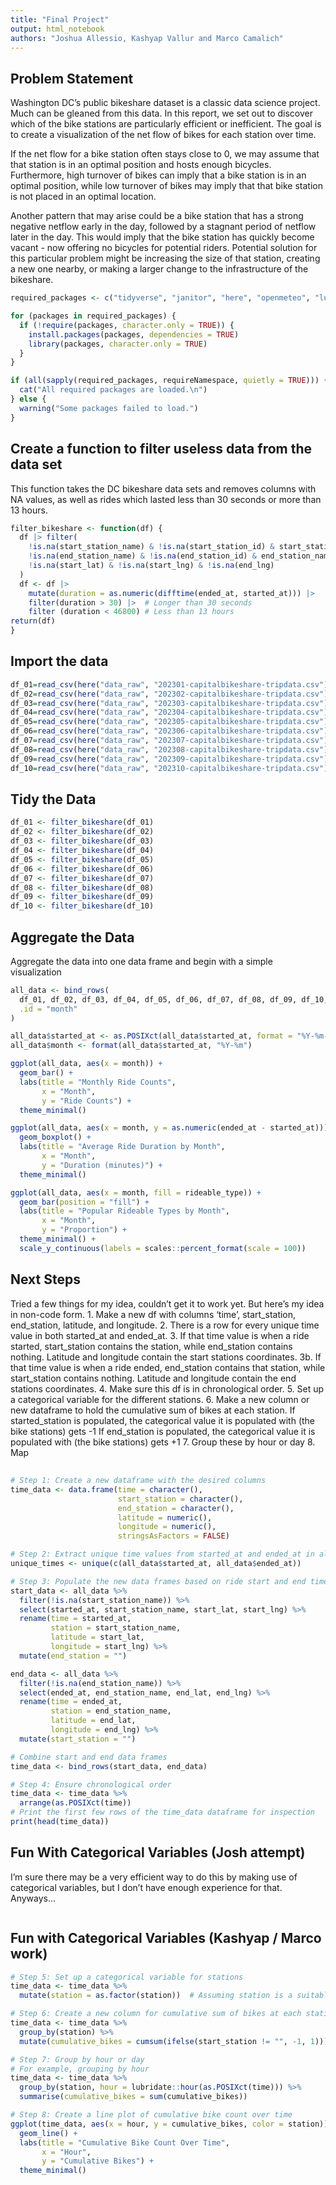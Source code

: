```yaml
---
title: "Final Project"
output: html_notebook
authors: "Joshua Allessio, Kashyap Vallur and Marco Camalich"
---
```


## Problem Statement
Washington DC's public bikeshare dataset is a classic data science project. Much can be gleaned from this data. In this report, we set out to discover which of the bike stations are particularly efficient or inefficient. The goal is to create a visualization of the net flow of bikes for each station over time. 

If the net flow for a bike station often stays close to 0, we may assume that that station is in an optimal position and hosts enough bicycles. Furthermore, high turnover of bikes can imply that a bike station is in an optimal position, while low turnover of bikes may imply that that bike station is not placed in an optimal location. 

Another pattern that may arise could be a bike station that has a strong negative netflow early in the day, followed by a stagnant period of netflow later in the day. This would imply that the bike station has quickly become vacant - now offering no bicycles for potential riders. Potential solution for this particular problem might be increasing the size of that station, creating a new one nearby, or making a larger change to the infrastructure of the bikeshare. 


```r
required_packages <- c("tidyverse", "janitor", "here", "openmeteo", "lubridate", "forcats", "dplyr")

for (packages in required_packages) {
  if (!require(packages, character.only = TRUE)) {
    install.packages(packages, dependencies = TRUE)
    library(packages, character.only = TRUE)
  }
}

if (all(sapply(required_packages, requireNamespace, quietly = TRUE))) {
  cat("All required packages are loaded.\n")
} else {
  warning("Some packages failed to load.")
}

```

## Create a function to filter useless data from the data set
This function takes the DC bikeshare data sets and removes columns with NA values, as well as rides which lasted
less than 30 seconds or more than 13 hours. 
```r
filter_bikeshare <- function(df) {
  df |> filter(
    !is.na(start_station_name) & !is.na(start_station_id) & start_station_name != "" & start_station_id != "" &
    !is.na(end_station_name) & !is.na(end_station_id) & end_station_name != "" & end_station_id != "" &
    !is.na(start_lat) & !is.na(start_lng) & !is.na(end_lng)    
  )
  df <- df |> 
    mutate(duration = as.numeric(difftime(ended_at, started_at))) |>  
    filter(duration > 30) |>  # Longer than 30 seconds
    filter (duration < 46800) # Less than 13 hours
return(df)
}
```


## Import the data
```r
df_01=read_csv(here("data_raw", "202301-capitalbikeshare-tripdata.csv"))
df_02=read_csv(here("data_raw", "202302-capitalbikeshare-tripdata.csv"))
df_03=read_csv(here("data_raw", "202303-capitalbikeshare-tripdata.csv"))
df_04=read_csv(here("data_raw", "202304-capitalbikeshare-tripdata.csv"))
df_05=read_csv(here("data_raw", "202305-capitalbikeshare-tripdata.csv"))
df_06=read_csv(here("data_raw", "202306-capitalbikeshare-tripdata.csv"))
df_07=read_csv(here("data_raw", "202307-capitalbikeshare-tripdata.csv"))
df_08=read_csv(here("data_raw", "202308-capitalbikeshare-tripdata.csv"))
df_09=read_csv(here("data_raw", "202309-capitalbikeshare-tripdata.csv"))
df_10=read_csv(here("data_raw", "202310-capitalbikeshare-tripdata.csv"))
```

## Tidy the Data
```r
df_01 <- filter_bikeshare(df_01)
df_02 <- filter_bikeshare(df_02)
df_03 <- filter_bikeshare(df_03)
df_04 <- filter_bikeshare(df_04)
df_05 <- filter_bikeshare(df_05)
df_06 <- filter_bikeshare(df_06)
df_07 <- filter_bikeshare(df_07)
df_08 <- filter_bikeshare(df_08)
df_09 <- filter_bikeshare(df_09)
df_10 <- filter_bikeshare(df_10)
```


## Aggregate the Data
Aggregate the data into one data frame and begin with a simple visualization
```r
all_data <- bind_rows(
  df_01, df_02, df_03, df_04, df_05, df_06, df_07, df_08, df_09, df_10,
  .id = "month"
)

all_data$started_at <- as.POSIXct(all_data$started_at, format = "%Y-%m-%d %H:%M:%S")
all_data$month <- format(all_data$started_at, "%Y-%m")

ggplot(all_data, aes(x = month)) +
  geom_bar() +
  labs(title = "Monthly Ride Counts",
       x = "Month",
       y = "Ride Counts") +
  theme_minimal()
```

```r
ggplot(all_data, aes(x = month, y = as.numeric(ended_at - started_at))) +
  geom_boxplot() +
  labs(title = "Average Ride Duration by Month",
       x = "Month",
       y = "Duration (minutes)") +
  theme_minimal()
```

```r
ggplot(all_data, aes(x = month, fill = rideable_type)) +
  geom_bar(position = "fill") +
  labs(title = "Popular Rideable Types by Month",
       x = "Month",
       y = "Proportion") +
  theme_minimal() +
  scale_y_continuous(labels = scales::percent_format(scale = 100))
```



## Next Steps
Tried a few things for my idea, couldn't get it to work yet. But here's my idea in non-code form. 
1. Make a new df with columns 'time', start_station, end_station, latitude, and longitude. 
2. There is a row for every unique time value in both started_at and ended_at. 
3. If that time value is when a ride started, start_station contains the station, while end_station contains nothing.          Latitude and longitude contain the start stations coordinates. 
3b. If that time value is when a ride ended, end_station contains that station, while start_station contains nothing.          Latitude and longitude contain the end stations coordinates. 
4. Make sure this df is in chronological order. 
5. Set up a categorical variable for the different stations. 
6. Make a new column or new dataframe to hold the cumulative sum of bikes at each station. 
   If started_station is populated, the categorical value it is populated with (the bike stations) gets -1
   If end_station is populated, the categorical value it is populated with (the bike stations) gets +1
7. Group these by hour or day
8. Map

## 
```r
# Step 1: Create a new dataframe with the desired columns
time_data <- data.frame(time = character(),
                        start_station = character(),
                        end_station = character(),
                        latitude = numeric(),
                        longitude = numeric(),
                        stringsAsFactors = FALSE)

# Step 2: Extract unique time values from started_at and ended_at in all_data
unique_times <- unique(c(all_data$started_at, all_data$ended_at))

# Step 3: Populate the new data frames based on ride start and end times
start_data <- all_data %>%
  filter(!is.na(start_station_name)) %>%
  select(started_at, start_station_name, start_lat, start_lng) %>%
  rename(time = started_at,
         station = start_station_name,
         latitude = start_lat,
         longitude = start_lng) %>%
  mutate(end_station = "")

end_data <- all_data %>%
  filter(!is.na(end_station_name)) %>%
  select(ended_at, end_station_name, end_lat, end_lng) %>%
  rename(time = ended_at,
         station = end_station_name,
         latitude = end_lat,
         longitude = end_lng) %>%
  mutate(start_station = "")

# Combine start and end data frames
time_data <- bind_rows(start_data, end_data)

# Step 4: Ensure chronological order
time_data <- time_data %>%
  arrange(as.POSIXct(time))
# Print the first few rows of the time_data dataframe for inspection
print(head(time_data))

```


## Fun With Categorical Variables (Josh attempt)
I'm sure there may be a very efficient way to do this by making use of categorical variables, but I don't have enough experience for that. Anyways...
```r

```


## Fun with Categorical Variables (Kashyap / Marco work)
```r
# Step 5: Set up a categorical variable for stations
time_data <- time_data %>%
  mutate(station = as.factor(station))  # Assuming station is a suitable variable for categorization

# Step 6: Create a new column for cumulative sum of bikes at each station
time_data <- time_data %>%
  group_by(station) %>%
  mutate(cumulative_bikes = cumsum(ifelse(start_station != "", -1, 1)))

# Step 7: Group by hour or day
# For example, grouping by hour
time_data <- time_data %>%
  group_by(station, hour = lubridate::hour(as.POSIXct(time))) %>%
  summarise(cumulative_bikes = sum(cumulative_bikes))

# Step 8: Create a line plot of cumulative bike count over time
ggplot(time_data, aes(x = hour, y = cumulative_bikes, color = station)) +
  geom_line() +
  labs(title = "Cumulative Bike Count Over Time",
       x = "Hour",
       y = "Cumulative Bikes") +
  theme_minimal()
```

